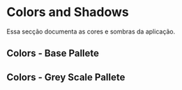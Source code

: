 
<Meta title="Tokens/Temas/Default/Cores" />

# Colors and Shadows

Essa secção documenta as cores e sombras da aplicação.

## Colors - Base Pallete

<DesignTokenDocBlock categoryName="Colors - Base" />

## Colors - Grey Scale Pallete

<DesignTokenDocBlock categoryName="Colors - Gray Scale" />
